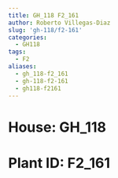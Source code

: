 ```yaml
---
title: GH_118 F2_161
author: Roberto Villegas-Diaz
slug: 'gh-118/f2-161'
categories:
  - GH118
tags:
  - F2
aliases:
  - gh_118-f2_161
  - gh-118-f2-161
  - gh118-f2161
---
```


# **House**: GH_118
# **Plant ID**: F2_161
